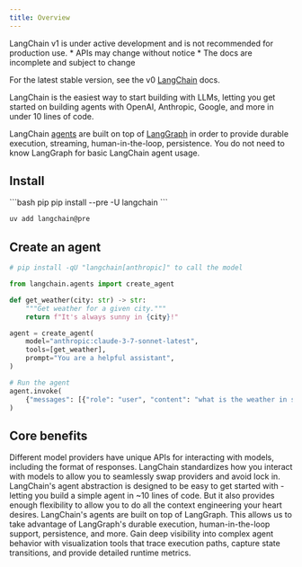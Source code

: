 ```yaml
---
title: Overview
---
```


<Warning>
LangChain v1 is under active development and is not recommended for production use.
* APIs may change without notice
* The docs are incomplete and subject to change

For the latest stable version, see the v0 [LangChain](https://python.langchain.com/docs/introduction/) docs.
</Warning>




LangChain is the easiest way to start building with LLMs, letting you get started on building agents with OpenAI, Anthropic, Google, and more in under 10 lines of code.

LangChain [agents](/oss/python/langchain-agents) are built on top of [LangGraph](/oss/python/langgraph/overview) in order to provide durable execution, streaming, human-in-the-loop, persistence. You do not need to know LangGraph for basic LangChain agent usage.

## <Icon icon="download" size={20} /> Install

<CodeGroup>
```bash pip
pip install --pre -U langchain
```

```bash uv
uv add langchain@pre
```
</CodeGroup>



## Create an agent

```python
# pip install -qU "langchain[anthropic]" to call the model

from langchain.agents import create_agent

def get_weather(city: str) -> str:
    """Get weather for a given city."""
    return f"It's always sunny in {city}!"

agent = create_agent(
    model="anthropic:claude-3-7-sonnet-latest",
    tools=[get_weather],
    prompt="You are a helpful assistant",
)

# Run the agent
agent.invoke(
    {"messages": [{"role": "user", "content": "what is the weather in sf"}]}
)
```





## Core benefits

<Columns cols={2}>
  <Card title="Standard Model Interface" icon="arrows-rotate" href="/langchain-models" arrow cta="Learn more">
    Different model providers have unique APIs for interacting with models, including the format of responses. LangChain standardizes how you interact with models to allow you to seamlessly swap providers and avoid lock in.
  </Card>

  <Card title="Easy to use, yet highly flexible agent" icon="wand-magic-sparkles" href="/langchain-agents" arrow cta="Learn more">
    LangChain's agent abstraction is designed to be easy to get started with - letting you build a simple agent in ~10 lines of code. But it also provides enough flexibility to allow you to do all the context engineering your heart desires.
  </Card>

  <Card title="Built on top of LangGraph" icon="circle-nodes" href="/oss/python/langgraph/overview" arrow cta="Learn more">
    LangChain's agents are built on top of LangGraph. This allows us to take advantage of LangGraph's durable execution, human-in-the-loop support, persistence, and more.
  </Card>

  <Card title="Debugging with LangSmith" icon="eye" href="/langsmith/home" arrow cta="Learn more">
    Gain deep visibility into complex agent behavior with visualization tools that trace execution paths, capture state transitions, and provide detailed runtime metrics.
  </Card>
</Columns>